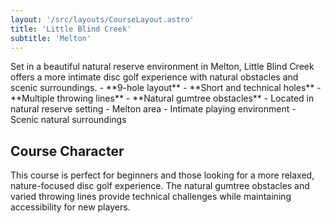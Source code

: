 ```yaml
---
layout: '/src/layouts/CourseLayout.astro'
title: 'Little Blind Creek'
subtitle: 'Melton'
---
```



<CourseOverview quote="Beginner-friendly course showcasing natural reserve environment">
Set in a beautiful natural reserve environment in Melton, Little Blind Creek offers a more intimate disc golf experience with natural obstacles and scenic surroundings.
</CourseOverview>

<CourseDetails>
  <FeatureBox title="Course Features">
    - **9-hole layout**
    - **Short and technical holes**
    - **Multiple throwing lines**
    - **Natural gumtree obstacles**
  </FeatureBox>

  <FeatureBox title="Location & Access">
    - Located in natural reserve setting
    - Melton area
    - Intimate playing environment
    - Scenic natural surroundings
  </FeatureBox>
</CourseDetails>

## Course Character

This course is perfect for beginners and those looking for a more relaxed, nature-focused disc golf experience. The natural gumtree obstacles and varied throwing lines provide technical challenges while maintaining accessibility for new players.